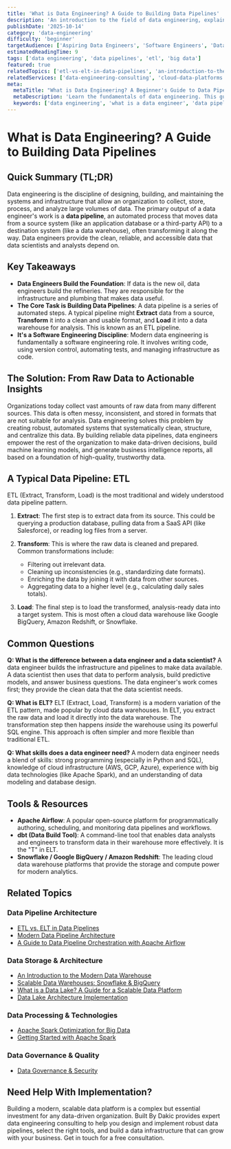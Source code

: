 ```yaml
---
title: 'What is Data Engineering? A Guide to Building Data Pipelines'
description: 'An introduction to the field of data engineering, explaining the role of a data engineer and the core concepts behind building reliable and scalable data pipelines.'
publishDate: '2025-10-14'
category: 'data-engineering'
difficulty: 'beginner'
targetAudience: ['Aspiring Data Engineers', 'Software Engineers', 'Data Analysts']
estimatedReadingTime: 9
tags: ['data engineering', 'data pipelines', 'etl', 'big data']
featured: true
relatedTopics: ['etl-vs-elt-in-data-pipelines', 'an-introduction-to-the-modern-data-warehouse', 'modern-data-pipeline-architecture', 'a-guide-to-data-pipeline-orchestration-with-apache-airflow', 'apache-spark-optimization-big-data', 'getting-started-with-apache-spark', 'data-lake-architecture-implementation', 'what-is-a-data-lake', 'scalable-data-warehouses-snowflake-bigquery', 'data-governance-security']
relatedServices: ['data-engineering-consulting', 'cloud-data-platforms']
meta:
  metaTitle: "What is Data Engineering? A Beginner's Guide to Data Pipelines"
  metaDescription: 'Learn the fundamentals of data engineering. This guide explains the role of a data engineer and the process of building data pipelines to move and transform data.'
  keywords: ['data engineering', 'what is a data engineer', 'data pipelines', 'etl']
---
```


# What is Data Engineering? A Guide to Building Data Pipelines

## Quick Summary (TL;DR)

Data engineering is the discipline of designing, building, and maintaining the systems and infrastructure that allow an organization to collect, store, process, and analyze large volumes of data. The primary output of a data engineer's work is a **data pipeline**, an automated process that moves data from a source system (like an application database or a third-party API) to a destination system (like a data warehouse), often transforming it along the way. Data engineers provide the clean, reliable, and accessible data that data scientists and analysts depend on.

## Key Takeaways

- **Data Engineers Build the Foundation**: If data is the new oil, data engineers build the refineries. They are responsible for the infrastructure and plumbing that makes data useful.
- **The Core Task is Building Data Pipelines**: A data pipeline is a series of automated steps. A typical pipeline might **Extract** data from a source, **Transform** it into a clean and usable format, and **Load** it into a data warehouse for analysis. This is known as an ETL pipeline.
- **It's a Software Engineering Discipline**: Modern data engineering is fundamentally a software engineering role. It involves writing code, using version control, automating tests, and managing infrastructure as code.

## The Solution: From Raw Data to Actionable Insights

Organizations today collect vast amounts of raw data from many different sources. This data is often messy, inconsistent, and stored in formats that are not suitable for analysis. Data engineering solves this problem by creating robust, automated systems that systematically clean, structure, and centralize this data. By building reliable data pipelines, data engineers empower the rest of the organization to make data-driven decisions, build machine learning models, and generate business intelligence reports, all based on a foundation of high-quality, trustworthy data.

## A Typical Data Pipeline: ETL

ETL (Extract, Transform, Load) is the most traditional and widely understood data pipeline pattern.

1.  **Extract**: The first step is to extract data from its source. This could be querying a production database, pulling data from a SaaS API (like Salesforce), or reading log files from a server.

2.  **Transform**: This is where the raw data is cleaned and prepared. Common transformations include:
    - Filtering out irrelevant data.
    - Cleaning up inconsistencies (e.g., standardizing date formats).
    - Enriching the data by joining it with data from other sources.
    - Aggregating data to a higher level (e.g., calculating daily sales totals).

3.  **Load**: The final step is to load the transformed, analysis-ready data into a target system. This is most often a cloud data warehouse like Google BigQuery, Amazon Redshift, or Snowflake.

## Common Questions

**Q: What is the difference between a data engineer and a data scientist?**
A data engineer builds the infrastructure and pipelines to make data available. A data scientist then uses that data to perform analysis, build predictive models, and answer business questions. The data engineer's work comes first; they provide the clean data that the data scientist needs.

**Q: What is ELT?**
ELT (Extract, Load, Transform) is a modern variation of the ETL pattern, made popular by cloud data warehouses. In ELT, you extract the raw data and load it directly into the data warehouse. The transformation step then happens _inside_ the warehouse using its powerful SQL engine. This approach is often simpler and more flexible than traditional ETL.

**Q: What skills does a data engineer need?**
A modern data engineer needs a blend of skills: strong programming (especially in Python and SQL), knowledge of cloud infrastructure (AWS, GCP, Azure), experience with big data technologies (like Apache Spark), and an understanding of data modeling and database design.

## Tools & Resources

- **Apache Airflow**: A popular open-source platform for programmatically authoring, scheduling, and monitoring data pipelines and workflows.
- **dbt (Data Build Tool)**: A command-line tool that enables data analysts and engineers to transform data in their warehouse more effectively. It is the "T" in ELT.
- **Snowflake / Google BigQuery / Amazon Redshift**: The leading cloud data warehouse platforms that provide the storage and compute power for modern analytics.

## Related Topics

### Data Pipeline Architecture
- [ETL vs. ELT in Data Pipelines](/topics/etl-vs-elt-in-data-pipelines)
- [Modern Data Pipeline Architecture](/topics/modern-data-pipeline-architecture)
- [A Guide to Data Pipeline Orchestration with Apache Airflow](/topics/a-guide-to-data-pipeline-orchestration-with-apache-airflow)

### Data Storage & Architecture
- [An Introduction to the Modern Data Warehouse](/topics/an-introduction-to-the-modern-data-warehouse)
- [Scalable Data Warehouses: Snowflake & BigQuery](/topics/scalable-data-warehouses-snowflake-bigquery)
- [What is a Data Lake? A Guide for a Scalable Data Platform](/topics/what-is-a-data-lake)
- [Data Lake Architecture Implementation](/topics/data-lake-architecture-implementation)

### Data Processing & Technologies
- [Apache Spark Optimization for Big Data](/topics/apache-spark-optimization-big-data)
- [Getting Started with Apache Spark](/topics/getting-started-with-apache-spark)

### Data Governance & Quality
- [Data Governance & Security](/topics/data-governance-security)

## Need Help With Implementation?

Building a modern, scalable data platform is a complex but essential investment for any data-driven organization. Built By Dakic provides expert data engineering consulting to help you design and implement robust data pipelines, select the right tools, and build a data infrastructure that can grow with your business. Get in touch for a free consultation.
